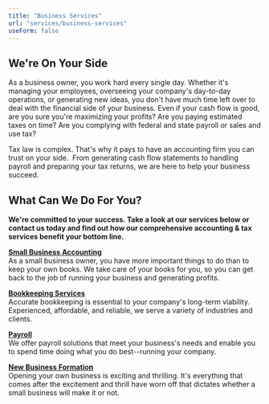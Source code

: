 ```yaml
---
title: "Business Services"
url: "services/business-services"
useForm: false
---
```


**We're On Your Side**
----------------------

As a business owner, you work hard every single day. Whether it's managing your employees, overseeing your company's day-to-day operations, or generating new ideas, you don't have much time left over to deal with the financial side of your business. Even if your cash flow is good, are you sure you're maximizing your profits? Are you paying estimated taxes on time? Are you complying with federal and state payroll or sales and use tax?

Tax law is complex. That's why it pays to have an accounting firm you can trust on your side.  From generating cash flow statements to handling payroll and preparing your tax returns, we are here to help your business succeed.  

**What Can We Do For You?**
---------------------------

**We're committed to your success. Take a look at our services below or contact us today and find out how our comprehensive accounting & tax services benefit your bottom line.** 

**[Small Business Accounting](/services/business-services/small-business-accounting)**  
As a small business owner, you have more important things to do than to keep your own books. We take care of your books for you, so you can get back to the job of running your business and generating profits.

**[Bookkeeping Services](/services/business-services/book-keeping-services)**  
Accurate bookkeeping is essential to your company's long-term viability. Experienced, affordable, and reliable, we serve a variety of industries and clients.

**[Payroll](/services/business-services/payroll)**  
We offer payroll solutions that meet your business's needs and enable you to spend time doing what you do best--running your company.

**[New Business Formation](/services/business-services/new-business-formation)**  
Opening your own business is exciting and thrilling. It's everything that comes after the excitement and thrill have worn off that dictates whether a small business will make it or not.




